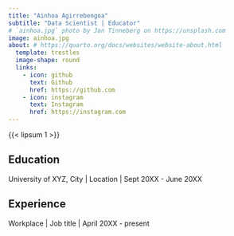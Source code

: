 ```yaml
---
title: "Ainhoa Agirrebengoa"
subtitle: "Data Scientist | Educator"
# `ainhoa.jpg` photo by Jan Tinneberg on https://unsplash.com
image: ainhoa.jpg
about: # https://quarto.org/docs/websites/website-about.html
  template: trestles
  image-shape: round
  links:
    - icon: github
      text: Github
      href: https://github.com
    - icon: instagram
      text: Instagram
      href: https://instagram.com
---
```


{{< lipsum 1 >}}

## Education

University of XYZ, City \| Location \| Sept 20XX - June 20XX

## Experience

Workplace \| Job title \| April 20XX - present
